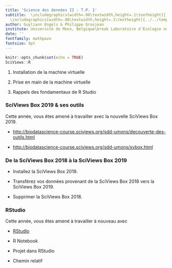 ```yaml
---
title: 'Science des données II : T.P. 1'
subtitle:  \includegraphics[width=.08\textwidth,height=.1\textheight]{../../template/biodatascience.png}
  \includegraphics[width=.08\textwidth,height=.1\textheight]{../../template/SciViews-logo.pdf} \vfill Découverte de la SciViews Box 2018
author: Guyliann Engels & Philippe Grosjean
institute: Université de Mons, Belgique\break Laboratoire d'Écologie numérique des Milieux aquatiques\break \includegraphics[width=.08\textwidth,height=.1\textheight]{../../template/EcoNum-logo.pdf} \break \url{http://biodatascience-course.sciviews.org} \break \url{sdd@sciviews.org}
date: ''
fontfamily: mathpazo
fontsize: 9pt
---
```



```r
knitr::opts_chunk$set(echo = TRUE)
SciViews::R
```

1. Installation de la machine virtuelle

2. Prise en main de la machine virtuelle

3. Rappels des fondamentaux de R Studio


### SciViews Box 2019 & ses outils 

Cette année, vous êtes amené à travailler avec la nouvelle SciViews Box 2019. 

- <http://biodatascience-course.sciviews.org/sdd-umons/decouverte-des-outils.html>

 - <http://biodatascience-course.sciviews.org/sdd-umons/svbox.html>

 
### De la SciViews Box 2018 à la SciViews Box 2019

- Installez la SciViews Box 2019.

- Transférez vos données provenant de la SciViews Box 2018 vers la SciViews Box 2019. 

- Supprimer la SciViews Box 2018.


### RStudio

Cette année, vous êtes amené à travailler à nouveau avec

- [RStudio](http://biodatascience-course.sciviews.org/sdd-umons/rs.html)

- R Notebook

- Projet dans RStudio

- Chemin relatif 
